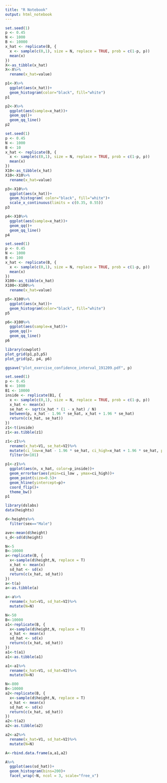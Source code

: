 ```yaml
---
title: "R Notebook"
output: html_notebook
---
```


```r
set.seed(1)
p <- 0.45
N <- 1000
B <- 10000
x_hat <- replicate(B, {
  x <- sample(c(0,1), size = N, replace = TRUE, prob = c(1-p, p))
  mean(x)
})
X<-as_tibble(x_hat)
X<-X%>%
  rename(x_hat=value)
```


```r
p1<-X%>%
  ggplot(aes(x_hat))+
  geom_histogram(color="black", fill="white")
p1
```


```r
p2<-X%>%
  ggplot(aes(sample=x_hat))+
  geom_qq()+
  geom_qq_line()
p2
```


```r
set.seed(1)
p <- 0.45
N <- 1000
B <- 10
x_hat <- replicate(B, {
  x <- sample(c(0,1), size = N, replace = TRUE, prob = c(1-p, p))
  mean(x)
})
X10<-as_tibble(x_hat)
X10<-X10%>%
  rename(x_hat=value)
```


```r
p3<-X10%>%
  ggplot(aes(x_hat))+
  geom_histogram( color="black", fill="white")+
  scale_x_continuous(limits = c(0.35, 0.55))
p3
```


```r
p4<-X10%>%
  ggplot(aes(sample=x_hat))+
  geom_qq()+
  geom_qq_line()
p4
```


```r
set.seed(1)
p <- 0.45
N <- 1000
B <- 100
x_hat <- replicate(B, {
  x <- sample(c(0,1), size = N, replace = TRUE, prob = c(1-p, p))
  mean(x)
})
X100<-as_tibble(x_hat)
X100<-X100%>%
  rename(x_hat=value)
```


```r
p5<-X100%>%
  ggplot(aes(x_hat))+
  geom_histogram(color="black", fill="white")
p5
```

```r
p6<-X100%>%
  ggplot(aes(sample=x_hat))+
  geom_qq()+
  geom_qq_line()
p6
```

```r
library(cowplot)
plot_grid(p1,p3,p5)
plot_grid(p2, p4, p6)
```

```r
ggsave("plot_exercise_confidence_interval_191209.pdf", p)
```

```r
set.seed(1)
p <- 0.45
N <- 1000
B1 <- 10000
inside <- replicate(B1, {
  x <- sample(c(0,1), size = N, replace = TRUE, prob = c(1-p, p))
  x_hat <- mean(x)
  se_hat <- sqrt(x_hat * (1 - x_hat) / N)
  between(p, x_hat - 1.96 * se_hat, x_hat + 1.96 * se_hat)
  return(c(x_hat, se_hat))
})
z1<-t(inside)
z1<-as.tibble(z1)
```

```r
z1<-z1%>%
  rename(x_hat=V1, se_hat=V2)%>%
  mutate(ci_low=x_hat - 1.96 * se_hat, ci_high=x_hat + 1.96 * se_hat, p_inside=ifelse(p>=ci_low&p<=ci_high, "Yes", "No"), n=seq(1:B1))%>%
  filter(n<101)
```

```r
p1<-z1%>%
  ggplot(aes(n, x_hat, color=p_inside))+
  geom_errorbar(aes(ymin=ci_low , ymax=ci_high))+
  geom_point(size=0.5)+
  geom_hline(yintercept=p)+
  coord_flip()+
  theme_bw()
p1
```
```r
library(dslabs)
data(heights)
```

```r
d<-heights%>%
  filter(sex=="Male")
```

```r
ave<-mean(d$height)
s_d<-sd(d$height)
```

```r
N<-5
B<-10000
a<-replicate(B, {
  x<-sample(d$height,N, replace = T)
  x_hat <- mean(x)
  sd_hat <- sd(x)
  return(c(x_hat, sd_hat))
})
a<-t(a)
a<-as.tibble(a)
```


```r
a<-a%>%
  rename(x_hat=V1, sd_hat=V2)%>%
  mutate(N=N)
```

```r
N<-50
B<-10000
a1<-replicate(B, {
  x<-sample(d$height,N, replace = T)
  x_hat <- mean(x)
  sd_hat <- sd(x)
  return(c(x_hat, sd_hat))
})
a1<-t(a1)
a1<-as.tibble(a1)
```


```r
a1<-a1%>%
  rename(x_hat=V1, sd_hat=V2)%>%
  mutate(N=N)
```



```r
N<-800
B<-10000
a2<-replicate(B, {
  x<-sample(d$height,N, replace = T)
  x_hat <- mean(x)
  sd_hat <- sd(x)
  return(c(x_hat, sd_hat))
})
a2<-t(a2)
a2<-as.tibble(a2)
```


```r
a2<-a2%>%
  rename(x_hat=V1, sd_hat=V2)%>%
  mutate(N=N)
```

```r
A<-rbind.data.frame(a,a1,a2)
```


```r
A%>%
  ggplot(aes(sd_hat))+
  geom_histogram(bins=200)+
  facet_wrap(~N, ncol = 3, scale="free_x")
```


```r
```


```r
```


```r
```


```r
```

